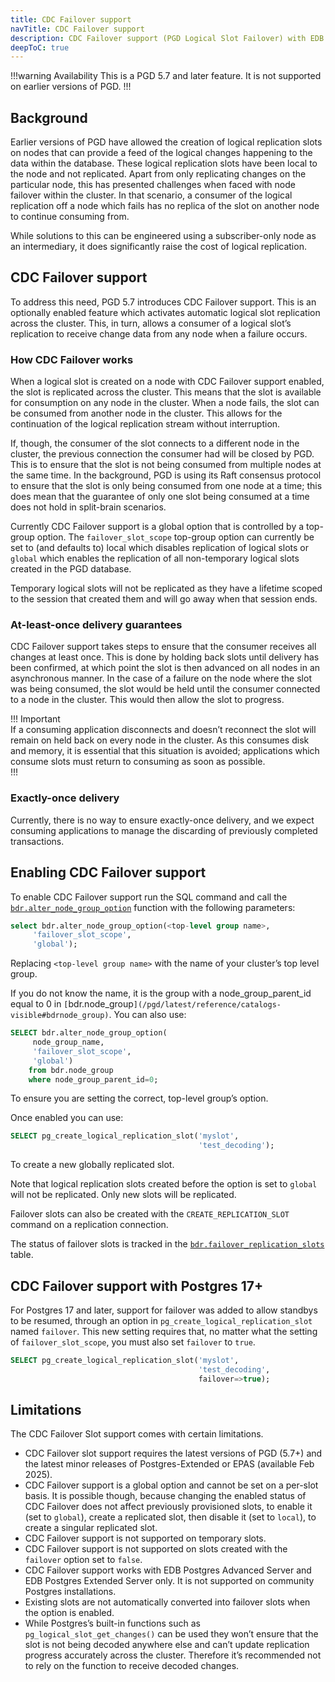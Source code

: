 ```yaml
---
title: CDC Failover support
navTitle: CDC Failover support
description: CDC Failover support (PGD Logical Slot Failover) with EDB Postgres Advanced Server and EDB Postgres Extended Server (PGD 5.7 and later only).
deepToC: true
---
```


!!!warning Availability
This is a PGD 5.7 and later feature. It is not supported on earlier versions of PGD.
!!!

## Background

Earlier versions of PGD have allowed the creation of logical replication slots on nodes that can provide a feed of the logical changes happening to the data within the database. These logical replication slots have been local to the node and not replicated. Apart from only replicating changes on the particular node, this has presented challenges when faced with node failover within the cluster. In that scenario, a consumer of the logical replication off a node which fails has no replica of the slot on another node to continue consuming from.

While solutions to this can be engineered using a subscriber-only node as an intermediary, it does significantly raise the cost of logical replication.

## CDC Failover support

To address this need, PGD 5.7 introduces CDC Failover support. This is an optionally enabled feature which activates automatic logical slot replication across the cluster. This, in turn, allows a consumer of a logical slot’s replication to receive change data from any node when a failure occurs.

### How CDC Failover works

When a logical slot is created on a node with CDC Failover support enabled, the slot is replicated across the cluster. This means that the slot is available for consumption on any node in the cluster. When a node fails, the slot can be consumed from another node in the cluster. This allows for the continuation of the logical replication stream without interruption.

If, though, the consumer of the slot connects to a different node in the cluster, the previous connection the consumer had will be closed by PGD. This is to ensure that the slot is not being consumed from multiple nodes at the same time. In the background, PGD is using its Raft consensus protocol to ensure that the slot is only being consumed from one node at a time; this does mean that the guarantee of only one slot being consumed at a time does not hold in split-brain scenarios.

Currently CDC Failover support is a global option that is controlled by a top-group option. The `failover_slot_scope` top-group option can currently be set to (and defaults to) local which disables replication of logical slots or `global` which enables the replication of all non-temporary logical slots created in the PGD database. 

Temporary logical slots will not be replicated as they have a lifetime scoped to the session that created them and will go away when that session ends.

### At-least-once delivery guarantees

CDC Failover support takes steps to ensure that the consumer receives all changes at least once. This is done by holding back slots until delivery has been confirmed, at which point the slot is then advanced on all nodes in an asynchronous manner. In the case of a failure on the node where the slot was being consumed, the slot would be held until the consumer connected to a node in the cluster. This would then allow the slot to progress.

!!! Important  
If a consuming application disconnects and doesn’t reconnect the slot will remain on held back on every node in the cluster. As this consumes disk and memory, it is essential that this situation is avoided; applications which consume slots must return to consuming as soon as possible.  
!!!  

### Exactly-once delivery

Currently, there is no way to ensure exactly-once delivery, and we expect consuming applications to manage the discarding of previously completed transactions. 

## Enabling CDC Failover support

To enable CDC Failover support run the SQL command and call the [`bdr.alter_node_group_option`](/pgd/latest/reference/nodes-management-interfaces#bdralter_node_group_option) function with the following parameters:

```sql
select bdr.alter_node_group_option(<top-level group name>,
     'failover_slot_scope',
     'global');

```

Replacing `<top-level group name>` with the name of your cluster’s top level group.

If you do not know the name, it is the group with a node_group_parent_id equal to 0 in `[`bdr.node_group`](/pgd/latest/reference/catalogs-visible#bdrnode_group)`. You can also use:

```sql
SELECT bdr.alter_node_group_option(
     node_group_name,
     'failover_slot_scope',
     'global')
    from bdr.node_group	
    where node_group_parent_id=0;
```

To ensure you are setting the correct, top-level group’s option.

Once enabled you can use:

```sql
SELECT pg_create_logical_replication_slot('myslot',
                                          'test_decoding');
```

To create a new globally replicated slot.

Note that logical replication slots created before the option is set to `global` will not be replicated. Only new slots will be replicated.

Failover slots can also be created with the `CREATE_REPLICATION_SLOT` command on a replication connection.

The status of failover slots is tracked in the [`bdr.failover_replication_slots`](/pgd/latest/reference/catalogs-visible#bdrfailover_replication_slots) table.

## CDC Failover support with Postgres 17+

For Postgres 17 and later, support for failover was added to allow standbys to be resumed, through an option in `pg_create_logical_replication_slot` named `failover`. This new setting requires that, no matter what the setting of `failover_slot_scope`, you must also set `failover` to `true`.

```sql
SELECT pg_create_logical_replication_slot('myslot',
                                          'test_decoding',
                                          failover=>true);
```

## Limitations

The CDC Failover Slot support comes with certain limitations. 

* CDC Failover slot support requires the latest versions of PGD (5.7+) and the latest minor releases of Postgres-Extended or EPAS (available Feb 2025\).
* CDC Failover support is a global option and cannot be set on a per-slot basis. It is possible though, because changing the enabled status of CDC Failover does not affect previously provisioned slots, to enable it (set to `global`), create a replicated slot, then disable it (set to `local`), to create a singular replicated slot.
* CDC Failover support is not supported on temporary slots.
* CDC Failover support is not supported on slots created with the `failover` option set to `false`.
* CDC Failover support works with EDB Postgres Advanced Server and EDB Postgres Extended Server only. It is not supported on community Postgres installations.  
* Existing slots are not automatically converted into failover slots when the option is enabled.  
* While Postgres’s built-in functions such as `pg_logical_slot_get_changes()` can be used they won’t ensure that the slot is not being decoded anywhere else and can’t update replication progress accurately across the cluster. Therefore it’s recommended not to rely on the function to receive decoded changes.
